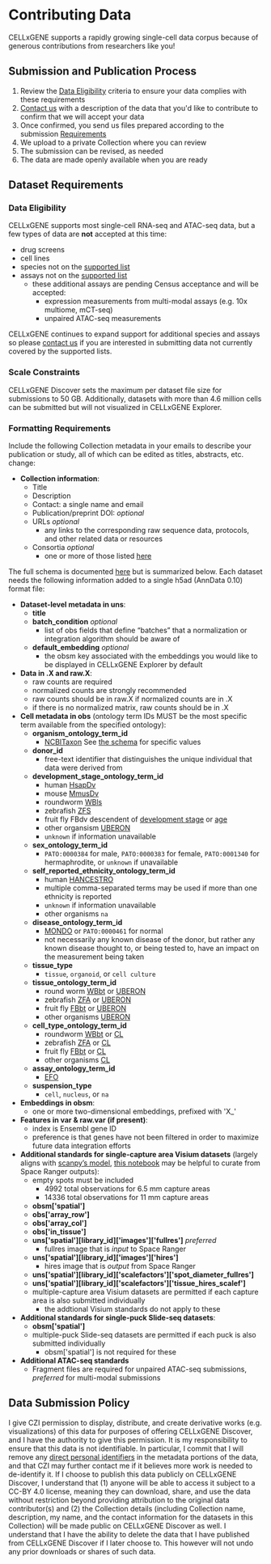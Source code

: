 # Contributing Data

CELLxGENE supports a rapidly growing single-cell data corpus because of generous contributions from researchers like you!

## Submission and Publication Process

1. Review the [Data Eligibility](#data-eligibility) criteria to ensure your data complies with these requirements
2. [Contact us] with a description of the data that you'd like to contribute to confirm that we will accept your data
3. Once confirmed, you send us files prepared according to the submission [Requirements](#dataset-requirements)
5. We upload to a private Collection where you can review
6. The submission can be revised, as needed
7. The data are made openly available when you are ready

## Dataset Requirements

### Data Eligibility

CELLxGENE supports most single-cell RNA-seq and ATAC-seq data, but a few types of data are **not** accepted at this time:

- drug screens
- cell lines
- species not on the [supported list](https://chanzuckerberg.github.io/single-cell-curation/latest-schema.html#organism_ontology_term_id)
- assays not on the [supported list](https://github.com/chanzuckerberg/cellxgene-census/blob/main/docs/census_accepted_assays.csv)
  - these additional assays are pending Census acceptance and will be accepted:
    - expression measurements from multi-modal assays (e.g. 10x multiome, mCT-seq)
    - unpaired ATAC-seq measurements

CELLxGENE continues to expand support for additional species and assays so please [contact us] if you are interested in submitting data not currently covered by the supported lists.

### Scale Constraints

CELLxGENE Discover sets the maximum per dataset file size for submissions to 50 GB. Additionally, datasets with more than 4.6 million cells can be submitted but will not visualized in CELLxGENE Explorer.

### Formatting Requirements

Include the following Collection metadata in your emails to describe your publication or study, all of which can be edited as titles, abstracts, etc. change:

- **Collection information**:
  - Title
  - Description
  - Contact: a single name and email
  - Publication/preprint DOI: _optional_
  - URLs _optional_
    - any links to the corresponding raw sequence data, protocols, and other related data or resources
  - Consortia _optional_
    - one or more of those listed [here](https://github.com/chanzuckerberg/single-cell-data-portal/blob/main/backend/layers/common/validation.py#L12)

The full schema is documented [here](https://chanzuckerberg.github.io/single-cell-curation/latest-schema.html) but is summarized below. Each dataset needs the following information added to a single h5ad (AnnData 0.10) format file:

- **Dataset-level metadata in uns**:
  - **title**
  - **batch_condition** _optional_
    - list of obs fields that define “batches” that a normalization or integration algorithm should be aware of
  - **default_embedding** _optional_
    - the obsm key associated with the embeddings you would like to be displayed in CELLxGENE Explorer by default
- **Data in .X and raw.X**:
  - raw counts are required
  - normalized counts are strongly recommended
  - raw counts should be in raw.X if normalized counts are in .X
  - if there is no normalized matrix, raw counts should be in .X
- **Cell metadata in obs** (ontology term IDs MUST be the most specific term available from the specified ontology):
  - **organism_ontology_term_id**
    - [NCBITaxon] See [the schema](https://chanzuckerberg.github.io/single-cell-curation/latest-schema.html#organism_ontology_term_id) for specific values
  - **donor_id**
    - free-text identifier that distinguishes the unique individual that data were derived from
  - **development_stage_ontology_term_id**
    - human [HsapDv]
    - mouse [MmusDv]
    - roundworm [WBls](https://www.ebi.ac.uk/ols4/ontologies/wbls/classes/http%253A%252F%252Fpurl.obolibrary.org%252Fobo%252FWBls_0000825?lang=en)
    - zebrafish [ZFS]
    - fruit fly FBdv descendent of [development stage](https://www.ebi.ac.uk/ols4/ontologies/fbdv/classes?obo_id=FBdv%3A00005259) or [age](https://www.ebi.ac.uk/ols4/ontologies/fbdv/classes?obo_id=FBdv%3A00007014)
    - other organsism [UBERON](https://www.ebi.ac.uk/ols4/ontologies/uberon/classes/http%253A%252F%252Fpurl.obolibrary.org%252Fobo%252FUBERON_0000105)
    - `unknown` if information unavailable
  - **sex_ontology_term_id**
    - `PATO:0000384` for male, `PATO:0000383` for female, `PATO:0001340` for hermaphrodite, or `unknown` if unavailable
  - **self_reported_ethnicity_ontology_term_id**
    - human [HANCESTRO]
    - multiple comma-separated terms may be used if more than one ethnicity is reported
    - `unknown` if information unavailable
    - other organisms `na`
  - **disease_ontology_term_id**
    - [MONDO] or `PATO:0000461` for normal
    - not necessarily any known disease of the donor, but rather any known disease thought to, or being tested to, have an impact on the measurement being taken
  - **tissue_type**
    - `tissue`, `organoid`, or `cell culture`
  - **tissue_ontology_term_id**
    - round worm [WBbt](https://www.ebi.ac.uk/ols4/ontologies/wbbt/classes/http%253A%252F%252Fpurl.obolibrary.org%252Fobo%252FWBbt_0005766) or [UBERON]
    - zebrafish [ZFA](https://www.ebi.ac.uk/ols4/ontologies/zfa/classes/http%253A%252F%252Fpurl.obolibrary.org%252Fobo%252FZFA_0100000?lang=en) or [UBERON]
    - fruit fly [FBbt](https://www.ebi.ac.uk/ols4/ontologies/fbbt) or [UBERON]
    - other organisms [UBERON]
  - **cell_type_ontology_term_id**
    - roundworm [WBbt](https://www.ebi.ac.uk/ols4/ontologies/wbbt/classes/http%253A%252F%252Fpurl.obolibrary.org%252Fobo%252FWBbt_0004017) or [CL]
    - zebrafish [ZFA](https://www.ebi.ac.uk/ols4/ontologies/zfa/classes/http%253A%252F%252Fpurl.obolibrary.org%252Fobo%252FZFA_0009000) or [CL]
    - fruit fly [FBbt](https://www.ebi.ac.uk/ols4/ontologies/fbbt/classes/http%253A%252F%252Fpurl.obolibrary.org%252Fobo%252FFBbt_00007002) or [CL]
    - other organisms [CL]
  - **assay_ontology_term_id**
    - [EFO]
  - **suspension_type**
    - `cell`, `nucleus`, or `na`
- **Embeddings in obsm**:
  - one or more two-dimensional embeddings, prefixed with 'X\_'
- **Features in var & raw.var (if present)**:
  - index is Ensembl gene ID
  - preference is that genes have not been filtered in order to maximize future data integration efforts
- **Additional standards for single-capture area Visium datasets** (largely aligns with [scanpy’s model](https://scanpy.readthedocs.io/en/stable/generated/scanpy.read_visium.html), [this notebook](https://github.com/Lattice-Data/lattice-tools/blob/main/cellxgene_resources/curation_visium.ipynb) may be helpful to curate from Space Ranger outputs):
  - empty spots must be included
    - 4992 total observations for 6.5 mm capture areas
    - 14336 total observations for 11 mm capture areas
  - **obsm['spatial']**
  - **obs['array_row']**
  - **obs['array_col']**
  - **obs['in_tissue']**
  - **uns['spatial'][library_id]['images']['fullres']** _preferred_
    - fullres image that is _input_ to Space Ranger
  - **uns['spatial'][library_id]['images']['hires']**
    - hires image that is _output_ from Space Ranger
  - **uns['spatial'][library_id]['scalefactors']['spot_diameter_fullres']**
  - **uns['spatial'][library_id]['scalefactors']['tissue_hires_scalef']**
  - multiple-capture area Visium datasets are permitted if each capture area is also submitted individually
    - the addtional Visium standards do not apply to these
- **Additional standards for single-puck Slide-seq datasets**:
  - **obsm['spatial']**
  - multiple-puck Slide-seq datasets are permitted if each puck is also submitted individually
    - obsm['spatial'] is not required for these
- **Additional ATAC-seq standards**
  - Fragment files are required for unpaired ATAC-seq submissions, _preferred_ for multi-modal submissions

## Data Submission Policy

I give CZI permission to display, distribute, and create derivative works (e.g. visualizations) of this data for purposes of offering CELLxGENE Discover, and I have the authority to give this permission. It is my responsibility to ensure that this data is not identifiable. In particular, I commit that I will remove any [direct personal identifiers](https://docs.google.com/document/d/1sboOmbafvMh3VYjK1-3MAUt0I13UUJfkQseq8ANLPl8/edit) in the metadata portions of the data, and that CZI may further contact me if it believes more work is needed to de-identify it. If I choose to publish this data publicly on CELLxGENE Discover, I understand that (1) anyone will be able to access it subject to a CC-BY 4.0 license, meaning they can download, share, and use the data without restriction beyond providing attribution to the original data contributor(s) and (2) the Collection details (including Collection name, description, my name, and the contact information for the datasets in this Collection) will be made public on CELLxGENE Discover as well. I understand that I have the ability to delete the data that I have published from CELLxGENE Discover if I later choose to. This however will not undo any prior downloads or shares of such data.

[contact us]: mailto:cellxgene@chanzuckerberg.com
[CL]: https://www.ebi.ac.uk/ols/ontologies/cl
[EFO]: https://www.ebi.ac.uk/ols/ontologies/efo
[HANCESTRO]: https://www.ebi.ac.uk/ols/ontologies/hancestro
[HsapDv]: https://www.ebi.ac.uk/ols/ontologies/hsapdv
[MONDO]: https://www.ebi.ac.uk/ols/ontologies/mondo
[MmusDv]: https://www.ebi.ac.uk/ols/ontologies/mmusdv
[NCBITaxon]: https://www.ncbi.nlm.nih.gov/taxonomy
[UBERON]: https://www.ebi.ac.uk/ols/ontologies/uberon
[ZFS]: https://www.ebi.ac.uk/ols4/ontologies/zfs
